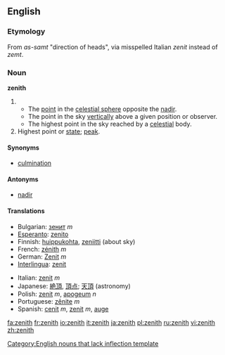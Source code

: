 {{wikipedia}}
==English==

===Etymology===
From {{Arab.}} ''as-samt'' "direction of heads", via misspelled Italian ''zenit'' instead of ''zemt''.

===Noun===
'''zenith'''

# {{astronomy}}
#* The [[point]] in the [[celestial sphere]] opposite the [[nadir]].
#* The point in the sky [[vertically]] above a given position or observer.
#* The highest point in the sky reached by a [[celestial]] body.
# Highest point or [[state]]; [[peak]].

====Synonyms====
*[[culmination]]

====Antonyms====
*[[nadir]]

====Translations====
{{top}}
*Bulgarian: [[зенит]] ''m''
*[[Esperanto]]: [[zenito]]
*Finnish: [[huippukohta]], [[zeniitti]] (about sky)
*French: [[zénith]] ''m''
*German: [[Zenit]] ''m''
*[[Interlingua]]: [[zenit]]
{{mid}}
*Italian: [[zenit]] ''m''
*Japanese: [[絶頂]], [[頂点]]; [[天頂]] (astronomy)
*Polish: [[zenit]] ''m'', [[apogeum]] ''n''
*Portuguese: [[zênite]] ''m''
*Spanish: [[cenit]] ''m'', [[zenit]] ''m'', [[auge]] {{m}}
{{bottom}}

[[Category:English nouns that lack inflection template]]

[[fa:zenith]]
[[fr:zenith]]
[[io:zenith]]
[[it:zenith]]
[[ja:zenith]]
[[pl:zenith]]
[[ru:zenith]]
[[vi:zenith]]
[[zh:zenith]]